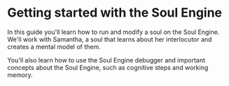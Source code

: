 # Getting started with the Soul Engine

In this guide you'll learn how to run and modify a soul on the Soul Engine. We'll work with Samantha, a soul that learns about her interlocutor and creates a mental model of them.

You'll also learn how to use the Soul Engine debugger and important concepts about the Soul Engine, such as cognitive steps and working memory.
